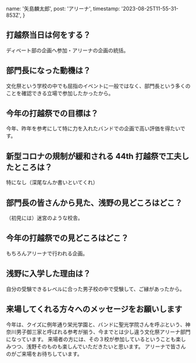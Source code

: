   name: '矢島麟太郎',
  post: 'アリーナ',
  timestamp: '2023-08-25T11-55-31-853Z',
}

## 打越祭当日は何をする？

ディベート部の企画へ参加・アリーナの企画の統括。

## 部門長になった動機は？

文化祭という学校の中でも屈指のイベントに一般ではなく、部門長という多くのことを確認できる立場で参加したかったから。

## 今年の打越祭での目標は？

今年、昨年を参考にして特に力を入れたバンドでの企画で高い評価を得たいです。

## 新型コロナの規制が緩和される 44th 打越祭で工夫したところは？

特になし（深尾なんか書いといてくれ）

## 部門長の皆さんから見た、浅野の見どころはどこ？

（初見には）迷宮のような校舎。

## 今年の打越祭での見どころはどこ？

もちろんアリーナで行われる企画。

## 浅野に入学した理由は？

自分の受験できるレベルに合った男子校の中で受験して、ご縁があったから。

## 来場してくれる方々へのメッセージをお願いします

今年は、クイズに例年通り栄光学園と、バンドに聖光学院さんを呼ぶという、神奈川男子御三家と呼ばれる参考が揃う、今までとは少し違う文化祭アリーナ部門になっています。
来場者の方には、その３校が参加しているということも楽しみつつ、浅野そのものも楽しんでいただきたいと思います。
アリーナで皆さんのがご来場をお待ちしています。

